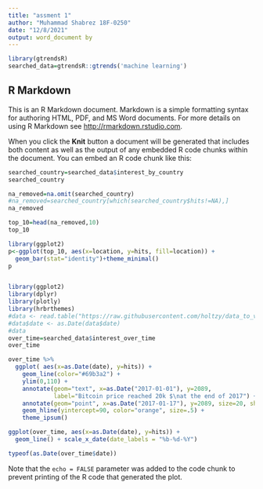 ```yaml
---
title: "assment 1"
author: "Muhammad Shabrez 18F-0250"
date: "12/8/2021"
output: word_document by
---
```


```r

library(gtrendsR)
searched_data=gtrendsR::gtrends('machine learning')

```

## R Markdown

This is an R Markdown document. Markdown is a simple formatting syntax for authoring HTML, PDF, and MS Word documents. For more details on using R Markdown see <http://rmarkdown.rstudio.com>.

When you click the **Knit** button a document will be generated that includes both content as well as the output of any embedded R code chunks within the document. You can embed an R code chunk like this:

```r
searched_country=searched_data$interest_by_country
searched_country

```

```r
na_removed=na.omit(searched_country)
#na_removed=searched_country[which(searched_country$hits!=NA),]
na_removed
```

```r
top_10=head(na_removed,10)
top_10
```

```r
library(ggplot2)
p<-ggplot(top_10, aes(x=location, y=hits, fill=location)) +
  geom_bar(stat="identity")+theme_minimal()
p



```

```r
library(ggplot2)
library(dplyr)
library(plotly)
library(hrbrthemes)
#data <- read.table("https://raw.githubusercontent.com/holtzy/data_to_viz/master/Example_dataset/3_TwoNumOrdered.csv", header=T)
#data$date <- as.Date(data$date)
#data
over_time=searched_data$interest_over_time
over_time

```

```r
over_time %>% 
  ggplot( aes(x=as.Date(date), y=hits)) +
    geom_line(color="#69b3a2") +
    ylim(0,110) +
    annotate(geom="text", x=as.Date("2017-01-01"), y=2089, 
             label="Bitcoin price reached 20k $\nat the end of 2017") +
    annotate(geom="point", x=as.Date("2017-01-17"), y=2089, size=20, shape=21, fill="transparent") +
    geom_hline(yintercept=90, color="orange", size=.5) +
    theme_ipsum()
```

```r
ggplot(over_time, aes(x=as.Date(date), y=hits)) + 
  geom_line() + scale_x_date(date_labels = "%b-%d-%Y")
```

```r

typeof(as.Date(over_time$date))
```

Note that the `echo = FALSE` parameter was added to the code chunk to prevent printing of the R code that generated the plot.
